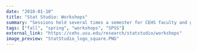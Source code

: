 ```yaml
---
date: "2018-01-10"
title: "Stat Studio: Workshops"
summary: "Sessions held several times a semester for CEHS faculty and graduate students"
tags: ["fall", "spring", "workshops", "SPSS"]
external_link: "https://cehs.usu.edu/research/statstudio/workshops"
image_preview: "StatStudio_logo_square.PNG"
---
```


<!-- Note: image relative to `static/img/` folder  -->
